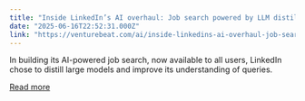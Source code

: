 ```yaml
---
title: "Inside LinkedIn’s AI overhaul: Job search powered by LLM distillation"
date: "2025-06-16T22:52:31.000Z"
link: "https://venturebeat.com/ai/inside-linkedins-ai-overhaul-job-search-powered-by-llm-distillation/"
---
```


In building its AI-powered job search, now available to all users, LinkedIn chose to distill large models and improve its understanding of queries.

[Read more](https://venturebeat.com/ai/inside-linkedins-ai-overhaul-job-search-powered-by-llm-distillation/)
